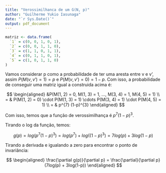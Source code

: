 ```yaml
---
title: "Verossimilhanca de um G(N, p)"
author: "Guilherme Yukio Iasunaga"
date: "`r Sys.Date()`"
output: pdf_document
---
```


```r
matriz <- data.frame(
  `1` = c(0, 0, 1, 0, 1),
  `2` = c(0, 0, 1, 1, 0),
  `3` = c(1, 1, 0, 1, 1),
  `4` = c(0, 1, 1, 0, 1),
  `5` = c(1, 0, 1, 1, 0)
)
```

Vamos considerar p como a probabilidade de ter uma aresta entre v e v', assim $P(M(v, v') = 1) = p$ e $P(M(v, v') = 0) = 1-p$. Com isso, a probabilidade de conseguir uma matriz igual a construida acima é:

$$
\begin{aligned}
&P(M(1, 2) = 0,  M(1, 3) = 1, ..., M(3, 4) = 1, M(4, 5) = 1) \\
= & P(M(1, 2) = 0) \cdot P(M(1, 3) = 1) \cdots P(M(3, 4) = 1) \cdot P(M(4, 5) = 1) \\
= & p^{7} (1-p)^{3}
\end{aligned}
$$

Com isso, temos que a função de verossimilhança é $p^{7}(1-p)^{3}$. 

Tirando o log da função, temos:

$$
g(p) = log(p^{7}(1-p)^{3}) = log(p^{7}) + log((1-p)^{3}) = 7log(p) + 3log(1-p)
$$

Tirando a derivada e igualando a zero para encontrar o ponto de invariância:

$$
\begin{aligned}
\frac{\partial g(p)}{\partial p} = \frac{\partial}{\partial p} (7log(p) + 3log(1-p))
\end{aligned}
$$










